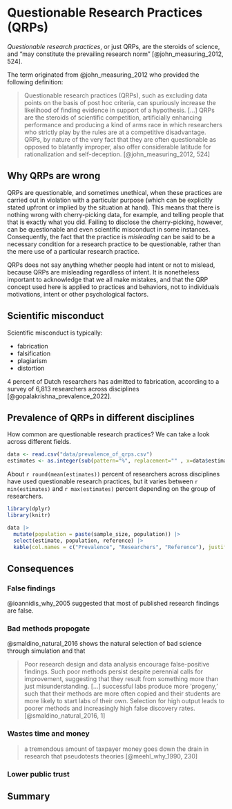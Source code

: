 # Questionable Research Practices (QRPs) {#qrp}

*Questionable research practices*, or just QRPs, are the steroids of science, and "may constitute the prevailing research norm" [@john_measuring_2012, 524].

The term originated from @john_measuring_2012 who provided the following definition:

> Questionable research practices (QRPs), such as excluding data points on the basis of post hoc criteria, can spuriously increase the likelihood of finding evidence in support of a hypothesis. [...] QRPs are the steroids of scientific competition, artificially enhancing performance and producing a kind of arms race in which researchers who strictly play by the rules are at a competitive disadvantage. QRPs, by nature of the very fact that they are often questionable as opposed to blatantly improper, also offer considerable latitude for rationalization and self-deception. [@john_measuring_2012, 524]

## Why QRPs are wrong

QRPs are questionable, and sometimes unethical, when these practices are carried out in violation with a particular purpose (which can be explicitly stated upfront or implied by the situation at hand). This means that there is nothing wrong with cherry-picking data, for example, and telling people that that is exactly what you did. Failing to disclose the cherry-picking, however, can be questionable and even scientific misconduct in some instances. Consequently, the fact that the practice is *misleading* can be said to be a necessary condition for a research practice to be questionable, rather than the mere use of a particular research practice.

QRPs does not say anything whether people had intent or not to mislead, because QRPs are misleading regardless of intent. It is nonetheless important to acknowledge that we all make mistakes, and that the QRP concept used here is applied to practices and behaviors, not to individuals motivations, intent or other psychological factors.

## Scientific misconduct {#scientific-misconduct}

Scientific misconduct is typically:

- fabrication
- falsification
- plagiarism
- distortion

4 percent of Dutch researchers has admitted to fabrication, according to a survey of 6,813 researchers across disciplines [@gopalakrishna_prevalence_2022].

## Prevalence of QRPs in different disciplines

How common are questionable research practices? We can take a look across different fields.

```r
data <- read.csv("data/prevalence_of_qrps.csv")
estimates <- as.integer(sub(pattern="%", replacement="" , x=data$estimate))
```

About `r round(mean(estimates))` percent of researchers across disciplines have used questionable research practices, but it varies between `r min(estimates)` and `r max(estimates)` percent depending on the group of researchers.

```r
library(dplyr)
library(knitr)

data |>
  mutate(population = paste(sample_size, population)) |>
  select(estimate, population, reference) |>
  kable(col.names = c("Prevalence", "Researchers", "Reference"), justify=c("c", "l", "l"))
```                                                   

## Consequences

### False findings

@ioannidis_why_2005 suggested that most of published research findings are false.

### Bad methods propogate

@smaldino_natural_2016 shows the natural selection of bad science through simulation and that

> Poor research design and data analysis encourage false-positive findings. Such poor methods persist despite perennial calls for improvement, suggesting that they result from something more than just misunderstanding. [...] successful labs produce more ‘progeny,’ such that their methods are more often copied and their students are more likely to start labs of their own. Selection for high output leads to poorer methods and increasingly high false discovery rates. [@smaldino_natural_2016, 1]

### Wastes time and money

> a tremendous amount of taxpayer money goes down the drain in research that pseudotests theories [@meehl_why_1990, 230]

### Lower public trust

## Summary
